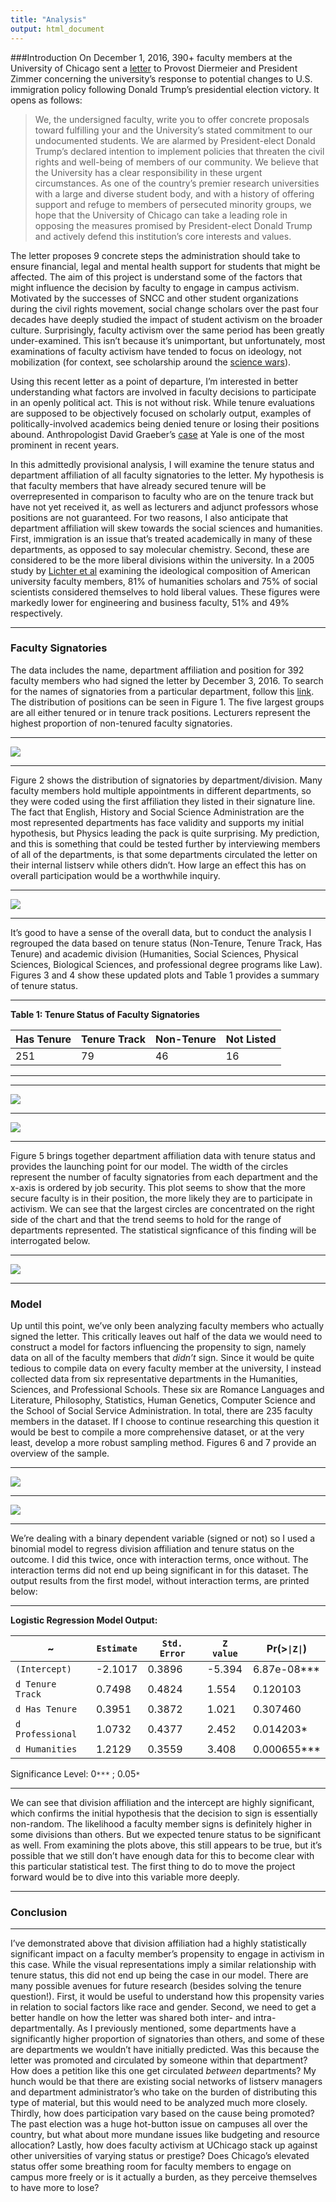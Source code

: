 ```yaml
---
title: "Analysis"
output: html_document
---
```


###Introduction
On December 1, 2016, 390+ faculty members at the University of Chicago sent a [letter](https://docs.google.com/forms/d/e/1FAIpQLSdozFBhNzeHZPQAywaxG9YHOx9BYBxL3dxPyDXFPV6fXIbuqg/viewform?c=0&w=1) to Provost Diermeier and President Zimmer concerning the university's response to potential changes to U.S. immigration policy following Donald Trump's presidential election victory. It opens as follows: 

> We, the undersigned faculty, write you to offer concrete proposals toward fulfilling your and the University’s stated commitment to our undocumented students. We are alarmed by President-elect Donald Trump’s declared intention to implement policies that threaten the civil rights and well-being of members of our community. We believe that the University has a clear responsibility in these urgent circumstances. As one of the country’s premier research universities with a large and diverse student body, and with a history of offering support and refuge to members of persecuted minority groups, we hope that the University of Chicago can take a leading role in opposing the measures promised by President-elect Donald Trump and actively defend this institution’s core interests and values.  

The letter proposes 9 concrete steps the administration should take to ensure financial, legal and mental health support for students that might be affected. The aim of this project is understand some of the factors that might influence the decision by faculty to engage in campus activism. Motivated by the successes of SNCC and other student organizations during the civil rights movement, social change scholars over the past four decades have deeply studied the impact of student activism on the broader culture. Surprisingly, faculty activism over the same period has been greatly under-examined. This isn't because it's unimportant, but unfortunately, most examinations of faculty activism have tended to focus on ideology, not mobilization (for context, see scholarship around the [science wars](https://en.wikipedia.org/wiki/Science_wars)). 

Using this recent letter as a point of departure, I'm interested in better understanding what factors are involved in faculty decisions to participate in an openly political act. This is not without risk. While tenure evaluations are supposed to be objectively focused on scholarly output, examples of politically-involved academics being denied tenure or losing their positions abound. Anthropologist David Graeber's [case](http://www.nytimes.com/2005/12/28/nyregion/when-scholarship-and-politics-collided-at-yale.html) at Yale is one of the most prominent in recent years.  

In this admittedly provisional analysis, I will examine the tenure status and department affiliation of all faculty signatories to the letter. My hypothesis is that faculty members that have already secured tenure will be overrepresented in comparison to faculty who are on the tenure track but have not yet received it, as well as lecturers and adjunct professors whose positions are not guaranteed. For two reasons, I also anticipate that department affiliation will skew towards the social sciences and humanities. First, immigration is an issue that's treated academically in many of these departments, as opposed to say molecular chemistry. Second, these are considered to be the more liberal divisions within the university. In a 2005 study by [Lichter et al](http://www.cwu.edu/~manwellerm/academic%20bias.pdf) examining the ideological composition of American university faculty members, 81% of humanities scholars and 75% of social scientists considered themselves to hold liberal values. These figures were markedly lower for engineering and business faculty, 51% and 49% respectively. 

***

### Faculty Signatories  
The data includes the name, department affiliation and position for 392 faculty members who had signed the letter by December 3, 2016. To search for the names of signatories from a particular department, follow this [link](https://rishigarora.shinyapps.io/hw10/).  The distribution of positions can be seen in Figure 1. The five largest groups are all either tenured or in tenure track positions. Lecturers represent the highest proportion of non-tenured faculty signatories.

***


![](graphics/figure1.png)  

***
  
Figure 2 shows the distribution of signatories by department/division. Many faculty members hold multiple appointments in different departments, so they were coded using the first affiliation they listed in their signature line. The fact that  English, History and Social Science Administration are the most represented departments has face validity and supports my initial hypothesis, but Physics leading the pack is quite surprising. My prediction, and this is something that could be tested further by interviewing members of all of the departments, is that some departments circulated the letter on their internal listserv while others didn't. How large an effect this has on overall participation would be a worthwhile inquiry. 

***

![](graphics/figure2.png)  

***

It's good to have a sense of the overall data, but to conduct the analysis I regrouped the data based on tenure status (Non-Tenure, Tenure Track, Has Tenure) and academic division (Humanities, Social Sciences, Physical Sciences, Biological Sciences, and professional degree programs like Law). Figures 3 and 4 show these updated plots and Table 1 provides a summary of tenure status. 

***

__Table 1: Tenure Status of Faculty Signatories__ 

Has Tenure | Tenure Track | Non-Tenure | Not Listed
------------- | ------------- | ------------- | -------------
251 | 79 | 46 | 16

***


***

![](graphics/figure3.png) 

***

![](graphics/figure4.png)  

***

Figure 5 brings together department affiliation data with tenure status and provides the launching point for our model. The width of the circles represent the number of faculty signatories from each department and the x-axis is ordered by job security. This plot seems to show that the more secure faculty is in their position, the more likely they are to participate in activism. We can see that the largest circles are concentrated on the right side of the chart and that the trend seems to hold for the range of departments represented. The statistical signficance of this finding will be interrogated below. 

***

![](graphics/figure5.png)  

***

### Model
Up until this point, we've only been analyzing faculty members who actually signed the letter. This critically leaves out half of the data we would need to construct a model for factors influencing the propensity to sign, namely data on all of the faculty members that _didn't_ sign. Since it would be quite tedious to compile data on every faculty member at the university, I instead collected data from six representative departments in the Humanities, Sciences, and Professional Schools. These six are Romance Languages and Literature, Philosophy, Statistics, Human Genetics, Computer Science and the School of Social Service Administration. In total, there are 235 faculty members in the dataset. If I choose to continue researching this question it would be best to compile a more comprehensive dataset, or at the very least, develop a more robust sampling method. Figures 6 and 7 provide an overview of the sample. 

***

![](graphics/figure6.png)  

***

![](graphics/figure7.png) 

***

We're dealing with a binary dependent variable (signed or not) so I used a binomial model to regress division affiliation and tenure status on the outcome. I did this twice, once with interaction terms, once without. The interaction terms did not end up being significant in for this dataset. The output results from the first model, without interaction terms, are printed below: 

***

__Logistic Regression Model Output:__ 

~ | `Estimate` | `Std. Error` | `Z value` | Pr(>`|Z|`) |
------------- | ------------- | ------------- | -------------| ------------- |
`(Intercept)` | -2.1017 | 0.3896 | -5.394 | 6.87e-08*** |
`d Tenure Track` | 0.7498 | 0.4824 | 1.554 | 0.120103 |
`d Has Tenure` | 0.3951 | 0.3872 | 1.021 | 0.307460 |
`d Professional` | 1.0732 | 0.4377 | 2.452 | 0.014203* |
`d Humanities` | 1.2129 | 0.3559 | 3.408 | 0.000655*** |

Significance Level: 0`***` ; 0.05`*`

***

We can see that division affiliation and the intercept are highly significant, which confirms the initial hypothesis that the decision to sign is essentially non-random. The likelihood a faculty member signs is definitely higher in some divisions than others. But we expected tenure status to be significant as well. From examining the plots above, this still appears to be true, but it's possible that we still don't have enough data for this to become clear with this particular statistical test. The first thing to do to move the project forward would be to dive into this variable more deeply. 

***

### Conclusion

***

I've demonstrated above that division affiliation had a highly statistically significant impact on a faculty member's propensity to engage in activism in this case. While the visual representations imply a similar relationship with tenure status, this did not end up being the case in our model. There are many possible avenues for future research (besides solving the tenure question!). First, it would be useful to understand how this propensity varies in relation to social factors like race and gender. Second, we need to get a better handle on how the letter was shared both inter- and intra-departmentally. As I previously mentioned, some departments have a significantly higher proportion of signatories than others, and some of these are departments we wouldn't have initially predicted. Was this because the letter was promoted and circulated by someone within that department? How does a petition like this one get circulated _between_ departments? My hunch would be that there are existing social networks of listserv managers and department administrator's who take on the burden of distributing this type of material, but this would need to be analyzed much more closely. Thirdly, how does participation vary based on the cause being promoted? The past election was a huge hot-button issue on campuses all over the country, but what about more mundane issues like budgeting and resource allocation? Lastly, how does faculty activism at UChicago stack up against other universities of varying status or prestige? Does Chicago's elevated status offer some breathing room for faculty members to engage on campus more freely or is it actually a burden, as they perceive themselves to have more to lose?
